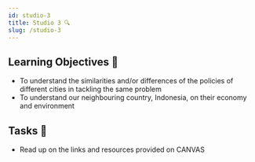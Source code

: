 ```yaml
---
id: studio-3
title: Studio 3 🔍
slug: /studio-3
---
```





<StudioType type="consultation"/>


## Learning Objectives 🎯 
- To understand the similarities and/or differences of the policies of different cities in tackling the same problem
- To understand our neighbouring country, Indonesia, on their economy and environment

## Tasks 🔨
- Read up on the links and resources provided on CANVAS



